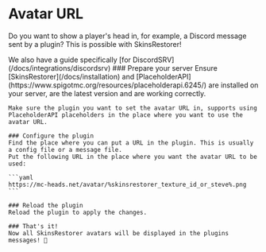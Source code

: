 
# Avatar URL

Do you want to show a player's head in, for example, a Discord message sent by a plugin? This is possible with SkinsRestorer!

<Callout type="info" emoji="ℹ️">
    We also have a guide specifically [for DiscordSRV](/docs/integrations/discordsrv)
</Callout>

<Steps>
    ### Prepare your server
    Ensure [SkinsRestorer](/docs/installation) and [PlaceholderAPI](https://www.spigotmc.org/resources/placeholderapi.6245/) are installed on your server, are the latest version and are working correctly.

    Make sure the plugin you want to set the avatar URL in, supports using PlaceholderAPI placeholders in the place where you want to use the avatar URL.

    ### Configure the plugin
    Find the place where you can put a URL in the plugin. This is usually a config file or a message file.
    Put the following URL in the place where you want the avatar URL to be used:

    ```yaml
    https://mc-heads.net/avatar/%skinsrestorer_texture_id_or_steve%.png
    ```

    ### Reload the plugin
    Reload the plugin to apply the changes.

    ### That's it!
    Now all SkinsRestorer avatars will be displayed in the plugins messages! 🎉
</Steps>
